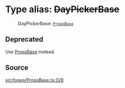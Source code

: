 # Type alias: ~~DayPickerBase~~

> **DayPickerBase**: [`PropsBase`](/api/latest/interfaces/PropsBase.mdx)

## Deprecated

Use [PropsBase](/api/latest/interfaces/PropsBase.mdx) instead.

## Source

[src/types/PropsBase.ts:328](https://github.com/gpbl/react-day-picker/blob/c4157425c/src/types/PropsBase.ts#L328)
